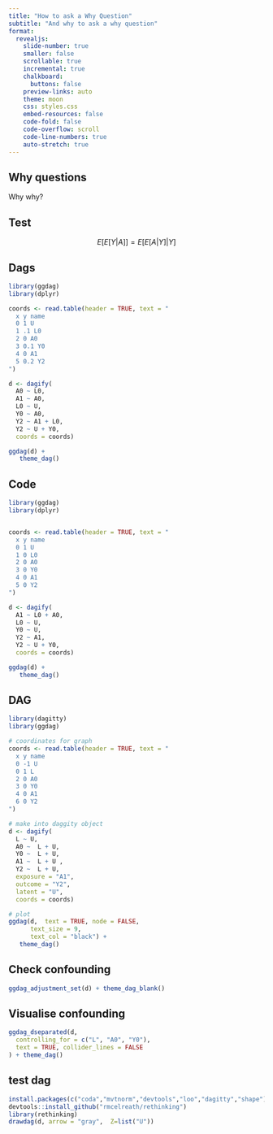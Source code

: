 ```yaml
---
title: "How to ask a Why Question"
subtitle: "And why to ask a why question"
format:
  revealjs: 
    slide-number: true
    smaller: false
    scrollable: true
    incremental: true
    chalkboard: 
      buttons: false
    preview-links: auto
    theme: moon
    css: styles.css
    embed-resources: false
    code-fold: false
    code-overflow: scroll
    code-line-numbers: true
    auto-stretch: true
---
```




## Why questions

Why why? 

## Test

::: {.r-fit-text}
$$ E[E[Y|A]] = E[E[A|Y]|Y] $$
:::


## Dags

```r
library(ggdag)
library(dplyr)

coords <- read.table(header = TRUE, text = "
  x y name
  0 1 U
  1 .1 L0
  2 0 A0
  3 0.1 Y0
  4 0 A1
  5 0.2 Y2
")

d <- dagify(
  A0 ~ L0,
  A1 ~ A0,
  L0 ~ U,
  Y0 ~ A0,
  Y2 ~ A1 + L0,
  Y2 ~ U + Y0,
  coords = coords)

ggdag(d) +
   theme_dag()

```


## Code 
```.r
library(ggdag)
library(dplyr)


coords <- read.table(header = TRUE, text = "
  x y name
  0 1 U
  1 0 L0
  2 0 A0
  3 0 Y0
  4 0 A1
  5 0 Y2
")

d <- dagify(
  A1 ~ L0 + A0,
  L0 ~ U,
  Y0 ~ U,
  Y2 ~ A1,
  Y2 ~ U + Y0,
  coords = coords)

ggdag(d) +
   theme_dag()
```


##  DAG 
```r
library(dagitty)
library(ggdag)

# coordinates for graph
coords <- read.table(header = TRUE, text = "
  x y name
  0 -1 U
  0 1 L
  2 0 A0
  3 0 Y0
  4 0 A1
  6 0 Y2
")

# make into daggity object
d <- dagify(
  L ~ U,
  A0 ~  L + U,
  Y0 ~  L + U,
  A1 ~  L + U ,
  Y2 ~  L + U,
  exposure = "A1",
  outcome = "Y2",
  latent = "U",
  coords = coords)

# plot
ggdag(d,  text = TRUE, node = FALSE, 
      text_size = 9,
      text_col = "black") +
   theme_dag()

```

## Check confounding

```r
ggdag_adjustment_set(d) + theme_dag_blank()
```

## Visualise confounding


```r
ggdag_dseparated(d,
  controlling_for = c("L", "A0", "Y0"),
  text = TRUE, collider_lines = FALSE
) + theme_dag()
```



## test dag

```.r
install.packages(c("coda","mvtnorm","devtools","loo","dagitty","shape"))
devtools::install_github("rmcelreath/rethinking")
library(rethinking)
drawdag(d, arrow = "gray",  Z=list("U"))
```


